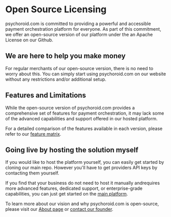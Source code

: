 # Open Source Licensing

psychoroid.com is committed to providing a powerful and accessible payment orchestration platform for everyone. As part of this commitment, we offer an open-source version of our platform under the an Apache License on our Github.

## We are here to help you make money

For regular merchants of our open-source version, there is no need to worry about this. You can simply start using psychoroid.com on our website without any restrictions and/or additional setup.

## Features and Limitations

While the open-source version of psychoroid.com provides a comprehensive set of features for payment orchestration, it may lack some of the advanced capabilities and support offered in our hosted platform.

For a detailed comparison of the features available in each version, please refer to our [feature matrix](https://psychoroid.com/feature-matrix).

## Going live by hosting the solution myself

If you would like to host the platform yourself, you can easily get started by cloning our main repo. However you'll have to get providers API keys by contacting them yourself.

If you find that your business do not need to host it manually andrequires more advanced features, dedicated support, or enterprise-grade capabilities, you can just get started on the [main platform](https://psychoroid.com).

To learn more about our vision and why psychoroid.com is open-source, please visit our [About page](https://psychoroid.com/pricing) or [contact our founder](mailto:dev@psychoroid.com). 